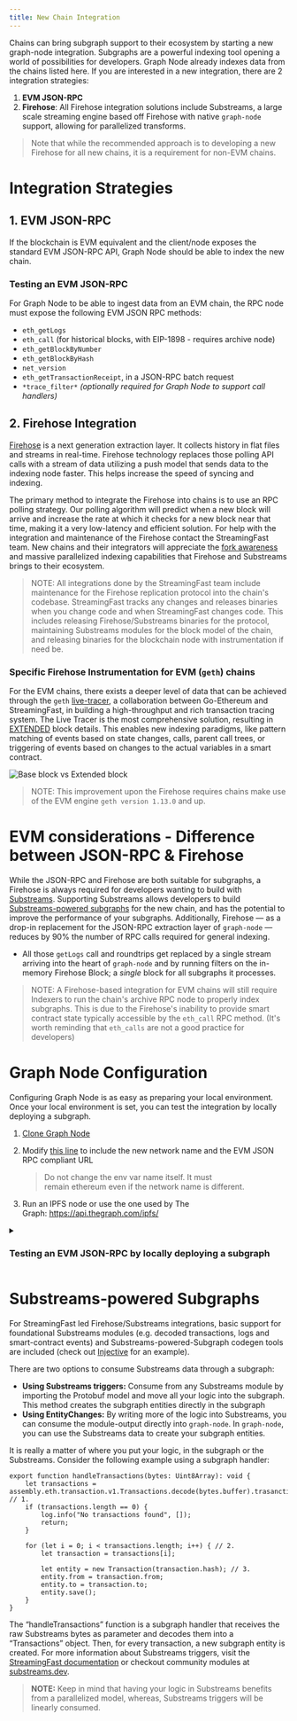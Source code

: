 ```yaml
---
title: New Chain Integration
---
```


Chains can bring subgraph support to their ecosystem by starting a new graph-node integration. Subgraphs are a powerful indexing tool opening a world of possibilities for developers. Graph Node already indexes data from the chains listed here. If you are interested in a new integration, there are 2 integration strategies:

1. **EVM JSON-RPC**
2. **Firehose**: All Firehose integration solutions include Substreams, a large scale streaming engine based off Firehose with native `graph-node` support, allowing for parallelized transforms.

> Note that while the recommended approach is to developing a new Firehose for all new chains, it is a requirement for non-EVM chains.

# Integration Strategies

## 1. EVM JSON-RPC

If the blockchain is EVM equivalent and the client/node exposes the standard EVM JSON-RPC API, Graph Node should be able to index the new chain.

### Testing an EVM JSON-RPC

For Graph Node to be able to ingest data from an EVM chain, the RPC node must expose the following EVM JSON RPC methods:

- `eth_getLogs`
- `eth_call` (for historical blocks, with EIP-1898 - requires archive node)
- `eth_getBlockByNumber`
- `eth_getBlockByHash`
- `net_version`
- `eth_getTransactionReceipt`, in a JSON-RPC batch request
- `*trace_filter*` *(optionally required for Graph Node to support call handlers)*

## 2. Firehose Integration

[Firehose](https://firehose.streamingfast.io/firehose-setup/overview) is a next generation extraction layer. It collects history in flat files and streams in real-time. Firehose technology replaces those polling API calls with a stream of data utilizing a push model that sends data to the indexing node faster. This helps increase the speed of syncing and indexing.

The primary method to integrate the Firehose into chains is to use an RPC polling strategy. Our polling algorithm will predict when a new block will arrive and increase the rate at which it checks for a new block near that time, making it a very low-latency and efficient solution. For help with the integration and maintenance of the Firehose contact the StreamingFast team. New chains and their integrators will appreciate the [fork awareness](https://substreams.streamingfast.io/documentation/consume/reliability-guarantees) and massive parallelized indexing capabilities that Firehose and Substreams brings to their ecosystem.

> NOTE: All integrations done by the StreamingFast team include maintenance for the Firehose replication protocol into the chain's codebase. StreamingFast tracks any changes and releases binaries when you change code and when StreamingFast changes code. This includes releasing Firehose/Substreams binaries for the protocol, maintaining Substreams modules for the block model of the chain, and releasing binaries for the blockchain node with instrumentation if need be.

### Specific Firehose Instrumentation for EVM (`geth`) chains

For the EVM chains, there exists a deeper level of data that can be achieved through the `geth` [live-tracer](https://github.com/ethereum/go-ethereum/releases/tag/v1.14.0), a collaboration between Go-Ethereum and StreamingFast, in building a high-throughput and rich transaction tracing system. The Live Tracer is the most comprehensive solution, resulting in [EXTENDED](https://streamingfastio.medium.com/new-block-model-to-accelerate-chain-integration-9f65126e5425) block details. This enables new indexing paradigms, like pattern matching of events based on state changes, calls, parent call trees, or triggering of events based on changes to the actual variables in a smart contract.

![Base block vs Extended block](/img/extended-vs-base-substreams-blocks.png)

> NOTE: This improvement upon the Firehose requires chains make use of the EVM engine `geth version 1.13.0` and up.

# EVM considerations - Difference between JSON-RPC & Firehose

While the JSON-RPC and Firehose are both suitable for subgraphs, a Firehose is always required for developers wanting to build with [Substreams](https://substreams.streamingfast.io). Supporting Substreams allows developers to build [Substreams-powered subgraphs](https://thegraph.com/docs/en/cookbook/substreams-powered-subgraphs) for the new chain, and has the potential to improve the performance of your subgraphs. Additionally, Firehose — as a drop-in replacement for the JSON-RPC extraction layer of `graph-node` — reduces by 90% the number of RPC calls required for general indexing.

- All those `getLogs` call and roundtrips get replaced by a single stream arriving into the heart of `graph-node` and by running filters on the in-memory Firehose Block; a _single_ block for all subgraphs it processes.

> NOTE: A Firehose-based integration for EVM chains will still require Indexers to run the chain's archive RPC node to properly index subgraphs. This is due to the Firehose's inability to provide smart contract state typically accessible by the `eth_call` RPC method. (It's worth reminding that `eth_calls` are not a good practice for developers)

# Graph Node Configuration

Configuring Graph Node is as easy as preparing your local environment. Once your local environment is set, you can test the integration by locally deploying a subgraph.

1. [Clone Graph Node](https://github.com/graphprotocol/graph-node)
2. Modify [this line](https://github.com/graphprotocol/graph-node/blob/master/docker/docker-compose.yml#L22) to include the new network name and the EVM JSON RPC compliant URL

   > Do not change the env var name itself. It must remain ethereum even if the network name is different.

3. Run an IPFS node or use the one used by The Graph: https://api.thegraph.com/ipfs/

<details><summary><h3>Testing an EVM JSON-RPC by locally deploying a subgraph</summary>
    
<ol>
<li>Install <a href="https://github.com/graphprotocol/graph-cli">graph-cli</a><br></li>
<li>Create a simple example subgraph. Some options are below:<br></li>
    <ol type="i">
    <li>The pre-packed <a href="https://github.com/graphprotocol/example-subgraph/tree/f89bdd4628efa4badae7367d4919b3f648083323">Gravitar</a> smart contract and subgraph is a good starting point<br></li>
    <li>Bootstrap a local subgraph from any existing smart contract or solidity dev environment <a href="https://github.com/graphprotocol/hardhat-graph">using Hardhat with a Graph plugin</a><br></li>
    </ol>
<li>Adapt the resulting <code>subgraph.yaml</code> by changing <a href="http://datasources.network/"><code>dataSources.network</code></a> to the same name previously passed on to Graph Node.<br></li>
<li>Create your subgraph in Graph Node: <code>graph create $SUBGRAPH_NAME --node $GRAPH_NODE_ENDPOINT</code><br></li>
<li>Publish your subgraph to Graph Node: <code>graph deploy $SUBGRAPH_NAME --ipfs $IPFS_ENDPOINT --node $GRAPH_NODE_ENDPOINT</code><br></li>
</ol>

Graph Node should be syncing the deployed subgraph if there are no errors. Give it time to sync, then send some GraphQL queries to the API endpoint printed in the logs.<br>

</details>
    
# Substreams-powered Subgraphs

For StreamingFast led Firehose/Substreams integrations, basic support for foundational Substreams modules (e.g. decoded transactions, logs and smart-contract events) and Substreams-powered-Subgraph codegen tools are included (check out [Injective](https://substreams.streamingfast.io/documentation/intro-getting-started/intro-injective/injective-first-sps) for an example).

There are two options to consume Substreams data through a subgraph:

- **Using Substreams triggers:** Consume from any Substreams module by importing the Protobuf model and move all your logic into the subgraph. This method creates the subgraph entities directly in the subgraph
- **Using EntityChanges:** By writing more of the logic into Substreams, you can consume the module-output directly into `graph-node`. In `graph-node`, you can use the Substreams data to create your subgraph entities.

It is really a matter of where you put your logic, in the subgraph or the Substreams. Consider the following example using a subgraph handler:

```
export function handleTransactions(bytes: Uint8Array): void {
    let transactions = assembly.eth.transaction.v1.Transactions.decode(bytes.buffer).trasanctions; // 1.
    if (transactions.length == 0) {
        log.info("No transactions found", []);
        return;
    }

    for (let i = 0; i < transactions.length; i++) { // 2.
        let transaction = transactions[i];

        let entity = new Transaction(transaction.hash); // 3.
        entity.from = transaction.from;
        entity.to = transaction.to;
        entity.save();
    }
}
```

The “handleTransactions” function is a subgraph handler that receives the raw Substreams bytes as parameter and decodes them into a “Transactions” object. Then, for every transaction, a new subgraph entity is created. For more information about Substreams triggers, visit the [StreamingFast documentation](https://substreams.streamingfast.io/documentation/consume/subgraph/triggers) or checkout community modules at [substreams.dev](http://substreams.dev).

> **NOTE:** Keep in mind that having your logic in Substreams benefits from a parallelized model, whereas, Substreams triggers will be linearly consumed.
